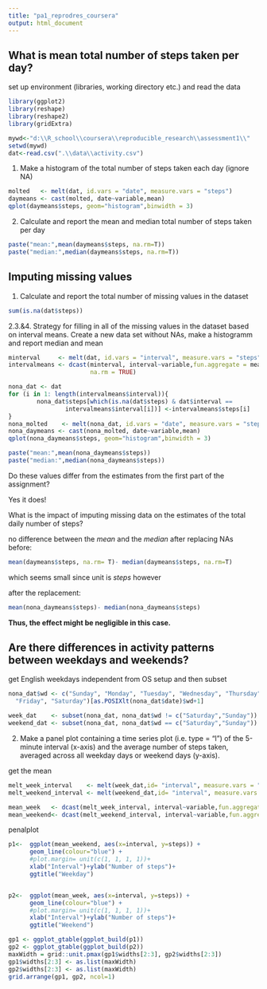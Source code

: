 ```yaml
---
title: "pa1_reprodres_coursera"
output: html_document
---
```



What is mean total number of steps taken per day?
--------------------------------------------------------------------------------

set up environment (libraries, working directory etc.)
and read the data

```r
library(ggplot2)
library(reshape)
library(reshape2)
library(gridExtra)

mywd<-"d:\\R_school\\coursera\\reproducible_research\\assessment1\\"
setwd(mywd)
dat<-read.csv(".\\data\\activity.csv")
```

1. Make a histogram of the total number of steps taken each day (ignore NA)

```r
molted   <- melt(dat, id.vars = "date", measure.vars = "steps")
daymeans <- cast(molted, date~variable,mean) 
qplot(daymeans$steps, geom="histogram",binwidth = 3)
```

2. Calculate and report the mean and median total number of steps taken per day

```r
paste("mean:",mean(daymeans$steps, na.rm=T))
paste("median:",median(daymeans$steps, na.rm=T))
```

Imputing missing values
--------------------------------------------------------------------------------
1. Calculate and report the total number of missing values in the dataset 

```r
sum(is.na(dat$steps))
```

2.3.&4. Strategy for filling in all of the missing values in the dataset based on 
        interval means. Create a new data set without NAs, make a histogramm and
        report median and mean

```r
minterval     <- melt(dat, id.vars = "interval", measure.vars = "steps")
intervalmeans <- dcast(minterval, interval~variable,fun.aggregate = mean, 
                       na.rm = TRUE)

nona_dat <- dat 
for (i in 1: length(intervalmeans$interval)){
        nona_dat$steps[which(is.na(dat$steps) & dat$interval == 
                intervalmeans$interval[i])] <-intervalmeans$steps[i]              
} 
nona_molted    <- melt(nona_dat, id.vars = "date", measure.vars = "steps")
nona_daymeans <- cast(nona_molted, date~variable,mean) 
qplot(nona_daymeans$steps, geom="histogram",binwidth = 3)

paste("mean:",mean(nona_daymeans$steps))
paste("median:",median(nona_daymeans$steps))
```
Do these values differ from the estimates from the first part of the assignment?


Yes it does!

What is the impact of imputing missing data on the estimates of the total daily 
number of steps?


no difference between the *mean* and the *median* after replacing NAs
before:
```r
mean(daymeans$steps, na.rm= T)- median(daymeans$steps, na.rm=T)
```
which seems small since unit is *steps* however


after the replacement:  

```r
mean(nona_daymeans$steps)- median(nona_daymeans$steps)
```


**Thus, the effect might be negligible in this case.**




Are there differences in activity patterns between weekdays and weekends?
-------------------------------------------------------------------------------

get English weekdays independent from OS setup and then subset

```r
nona_dat$wd <- c("Sunday", "Monday", "Tuesday", "Wednesday", "Thursday", 
  "Friday", "Saturday")[as.POSIXlt(nona_dat$date)$wd+1]

week_dat    <- subset(nona_dat, nona_dat$wd != c("Saturday","Sunday"))
weekend_dat <- subset(nona_dat, nona_dat$wd == c("Saturday","Sunday"))
```

2. Make a panel plot containing a time series plot (i.e. type = "l") of the 5-minute interval (x-axis) and the average number of steps taken, averaged across all weekday days or weekend days (y-axis).


get the mean
```r
melt_week_interval    <- melt(week_dat,id= "interval", measure.vars = "steps")
melt_weekend_interval <- melt(weekend_dat,id= "interval", measure.vars = "steps")

mean_week   <- dcast(melt_week_interval, interval~variable,fun.aggregate = mean)
mean_weekend<- dcast(melt_weekend_interval, interval~variable,fun.aggregate = mean)
```

penalplot

```r

p1<-  ggplot(mean_weekend, aes(x=interval, y=steps)) +
      geom_line(colour="blue") + 
      #plot.margin= unit(c(1, 1, 1, 1))+
      xlab("Interval")+ylab("Number of steps")+
      ggtitle("Weekday")


p2<-  ggplot(mean_week, aes(x=interval, y=steps)) +
      geom_line(colour="blue") + 
      #plot.margin= unit(c(1, 1, 1, 1))+
      xlab("Interval")+ylab("Number of steps")+
      ggtitle("Weekend")

gp1 <- ggplot_gtable(ggplot_build(p1))
gp2 <- ggplot_gtable(ggplot_build(p2))
maxWidth = grid::unit.pmax(gp1$widths[2:3], gp2$widths[2:3])
gp1$widths[2:3] <- as.list(maxWidth)
gp2$widths[2:3] <- as.list(maxWidth)
grid.arrange(gp1, gp2, ncol=1)
```





